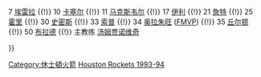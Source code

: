 {{Navbox
|name = 休斯敦火箭1993–94赛季NBA总冠军
|titlestyle = background:#CB001A; color:#FFFFFF; border:2px solid #FF9900;
|belowstyle = background:#FF9900; color:#CB001A;
|title = [[休士頓火箭|{{color|#FFFFFF|休士頓火箭}}]] [[1994 NBA Finals|{{color|#FFFFFF|1993–94赛季NBA总冠军}}]]
|list1 = <div>
1 [[斯科特·布鲁克斯|布鲁克斯]] {{!}}
7 [[卡尔·埃雷拉|埃雷拉]] {{!}}
10 [[萨姆·卡塞尔|卡塞尔]]  {{!}}
11 [[弗农·马克斯韦尔|马克斯韦尔]] {{!}}
17 [[马里奥·伊利|伊利]] {{!}}
21 [[克里斯·詹特|詹特]] {{!}}
25 [[罗伯特·霍里|霍里]] {{!}}
30 [[肯尼·史密斯|史密斯]] {{!}}
33 [[奥蒂斯·索普|索普]] {{!}}
34 [[阿基姆·奥拉朱旺|奥拉朱旺]] ([[NBA总决赛最有价值球员|FMVP]]) {{!}}
35 [[厄尔·丘尔顿|丘尔顿]] {{!}}
50 [[马特·布拉德|布拉德]] {{!}}
主教练 [[鲁迪·汤姆贾诺维奇|汤姆贾诺维奇]]
</div>
}}<noinclude>
{{collapsible option}}
[[Category:休士頓火箭]]
[[Category:NBA总冠军导航模板|Houston Rockets 1993-94]]
</noinclude>